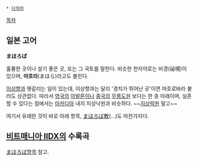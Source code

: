  * [[다의어]]

[[목차]]

== 일본 고어 ==
'''まほろば'''

훌륭한 곳이나 살기 좋은 곳, 또는 그 국토를 말한다. 비슷한 한자어로는 비경(祕境)이 있으며, '''마호라'''(まほら)라고도 불린다.

[[이상향]]과 헷갈리는 일이 있는데, 이상향과는 달리 '경치가 뛰어난 곳'이면 마호로바라 불러도 상관없다. 따라서 [[영국]]의 [[아발론]]이나 [[중국]]의 [[무릉도원]] 보다는 한 층 아래이며, 실존할 수 있다는 점에서는 [[아카디아]] 내지 지상낙원과 비슷하다. ~~[[지상락원]] 말고~~

여기서 유래한 것이 바로 아래 항목, [[まほろば教]](…)도 마찬가지다.

== [[비트매니아 IIDX]]의 수록곡 ==
[[まほろば]]항목 참고.
